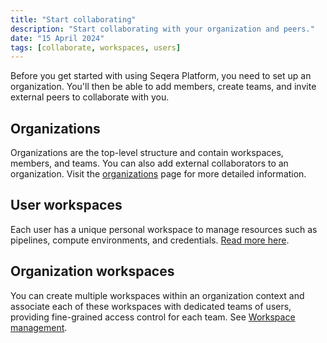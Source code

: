 ```yaml
---
title: "Start collaborating"
description: "Start collaborating with your organization and peers."
date: "15 April 2024"
tags: [collaborate, workspaces, users]
---
```


Before you get started with using Seqera Platform, you need to set up an organization. You'll then be able to add members, create teams, and invite external peers to collaborate with you.

## Organizations

Organizations are the top-level structure and contain workspaces, members, and teams. You can also add external collaborators to an organization. Visit the [organizations](../orgs-and-teams/organizations.mdx) page for more detailed information. 

## User workspaces

Each user has a unique personal workspace to manage resources such as pipelines, compute environments, and credentials. [Read more here](../orgs-and-teams/workspace-management.mdx). 

## Organization workspaces

You can create multiple workspaces within an organization context and associate each of these workspaces with dedicated teams of users, providing fine-grained access control for each team. See [Workspace management](../orgs-and-teams/workspace-management.mdx).